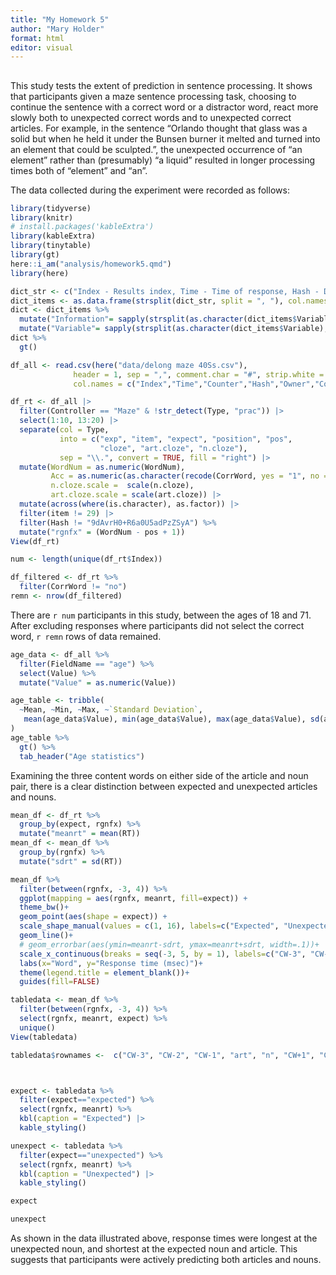 ```yaml
---
title: "My Homework 5"
author: "Mary Holder"
format: html
editor: visual
---
```


## 

This study tests the extent of prediction in sentence processing. It shows that participants given a maze sentence processing task, choosing to continue the sentence with a correct word or a distractor word, react more slowly both to unexpected correct words and to unexpected correct articles. For example, in the sentence "Orlando thought that glass was a solid but when he held it under the Bunsen burner it melted and turned into an element that could be sculpted.", the unexpected occurrence of "an element" rather than (presumably) "a liquid" resulted in longer processing times both of "element" and "an". 

The data collected during the experiment were recorded as follows:


```r
library(tidyverse)
library(knitr)
# install.packages('kableExtra')
library(kableExtra)
library(tinytable)
library(gt)
here::i_am("analysis/homework5.qmd")
library(here)

dict_str <- c("Index - Results index, Time - Time of response, Hash - Derived from the IP address of each participant, Owner - Logged in as experiment owner? (if known), Controller - Controller name, Item - Sentence number, Element - Element number, exp - experimenter's name, expect - whether the item was expected or unexpected, position - position in the sentence relative to the target word, pos - the index of the target word, FieldName - the question being asked of the participant, Value - the answer to the question in FieldName, WordNum - index of word positions within sentence, Word - Correct word, Alt - Alternative word, WordOn - Word on (0=left, 1=right), CorrWord - Whether or not the correct word was chosen, RT - Reading time to first answer, Sent - Sentence, TotalTime - Total time to correct answer, Question - Question (NULL if none)., Resp - Answer, Acc - Whether or not answer was correct (NULL if N/A), RespRT - Time taken to answer")
dict_items <- as.data.frame(strsplit(dict_str, split = ", "), col.names = c("Variable"))
dict <- dict_items %>% 
  mutate("Information"= sapply(strsplit(as.character(dict_items$Variable), " - "), "[[", 1)) %>% 
  mutate("Variable"= sapply(strsplit(as.character(dict_items$Variable), " - "), "[", 2))
dict %>% 
  gt()
```

```r
df_all <- read.csv(here("data/delong maze 40Ss.csv"), 
              header = 1, sep = ",", comment.char = "#", strip.white = T,
              col.names = c("Index","Time","Counter","Hash","Owner","Controller","Item","Element","Type","Group","FieldName","Value","WordNum","Word","Alt","WordOn","CorrWord","RT","Sent","TotalTime","Question","Resp","Acc","RespRT"))

df_rt <- df_all |> 
  filter(Controller == "Maze" & !str_detect(Type, "prac")) |> 
  select(1:10, 13:20) |> 
  separate(col = Type, 
           into = c("exp", "item", "expect", "position", "pos", 
                    "cloze", "art.cloze", "n.cloze"), 
           sep = "\\.", convert = TRUE, fill = "right") |> 
  mutate(WordNum = as.numeric(WordNum),
         Acc = as.numeric(as.character(recode(CorrWord, yes = "1", no = "0"))),
         n.cloze.scale =  scale(n.cloze), 
         art.cloze.scale = scale(art.cloze)) |> 
  mutate(across(where(is.character), as.factor)) |> 
  filter(item != 29) |> 
  filter(Hash != "9dAvrH0+R6a0U5adPzZSyA") %>% 
  mutate("rgnfx" = (WordNum - pos + 1))
View(df_rt)
```

```r
num <- length(unique(df_rt$Index))
```



```r
df_filtered <- df_rt %>% 
  filter(CorrWord != "no")
remn <- nrow(df_filtered)
```

There are `r num` participants in this study, between the ages of 18 and 71. After excluding responses where participants did not select the correct word, `r remn` rows of data remained.


```r
age_data <- df_all %>% 
  filter(FieldName == "age") %>% 
  select(Value) %>% 
  mutate("Value" = as.numeric(Value))

age_table <- tribble(
  ~Mean, ~Min, ~Max, ~`Standard Deviation`,
   mean(age_data$Value), min(age_data$Value), max(age_data$Value), sd(age_data$Value),
)
age_table %>% 
  gt() %>% 
  tab_header("Age statistics")
```

Examining the three content words on either side of the article and noun pair, there is a clear distinction between expected and unexpected articles and nouns.

```r
mean_df <- df_rt %>% 
  group_by(expect, rgnfx) %>% 
  mutate("meanrt" = mean(RT))
mean_df <- mean_df %>% 
  group_by(rgnfx) %>% 
  mutate("sdrt" = sd(RT))

mean_df %>% 
  filter(between(rgnfx, -3, 4)) %>% 
  ggplot(mapping = aes(rgnfx, meanrt, fill=expect)) +
  theme_bw()+
  geom_point(aes(shape = expect)) +
  scale_shape_manual(values = c(1, 16), labels=c("Expected", "Unexpected"))+
  geom_line()+
  # geom_errorbar(aes(ymin=meanrt-sdrt, ymax=meanrt+sdrt, width=.1))+
  scale_x_continuous(breaks = seq(-3, 5, by = 1), labels=c("CW-3", "CW-2", "CW-1", "art", "n", "CW+1", "CW+2", "CW+3", "CW+4"))+
  labs(x="Word", y="Response time (msec)")+
  theme(legend.title = element_blank())+
  guides(fill=FALSE)
```

```r


tabledata <- mean_df %>% 
  filter(between(rgnfx, -3, 4)) %>%
  select(rgnfx, meanrt, expect) %>% 
  unique() 
View(tabledata)

tabledata$rownames <-  c("CW-3", "CW-2", "CW-1", "art", "n", "CW+1", "CW+2", "CW+3", "CW-3", "CW-2", "CW-1", "art", "n", "CW+1", "CW+2", "CW+3")



expect <- tabledata %>% 
  filter(expect=="expected") %>%
  select(rgnfx, meanrt) %>% 
  kbl(caption = "Expected") |> 
  kable_styling()

unexpect <- tabledata %>% 
  filter(expect=="unexpected") %>%
  select(rgnfx, meanrt) %>% 
  kbl(caption = "Unexpected") |> 
  kable_styling()

expect
```

```r
unexpect
```
As shown in the data illustrated above, response times were longest at the unexpected noun, and shortest at the expected noun and article. This suggests that participants were actively predicting both articles and nouns.